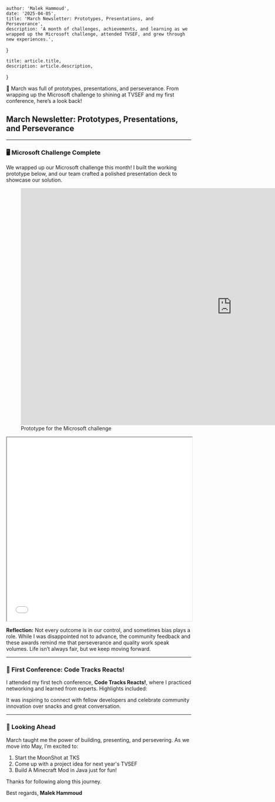 
    author: 'Malek Hammoud',
    date: '2025-04-05',
    title: 'March Newsletter: Prototypes, Presentations, and Perseverance',
    description: 'A month of challenges, achievements, and learning as we wrapped up the Microsoft challenge, attended TVSEF, and grew through new experiences.',
}

    title: article.title,
    description: article.description,
}

<div style={{ padding: '20px', backgroundColor: '#f9f9f9', borderRadius: '8px', marginBottom: '20px' }}>
    🎉 March was full of prototypes, presentations, and perseverance. From wrapping up the Microsoft challenge to shining at TVSEF and my first conference, here’s a look back!
</div>

## March Newsletter: Prototypes, Presentations, and Perseverance

---

### 🖥️ Microsoft Challenge Complete
We wrapped up our Microsoft challenge this month! I built the working prototype below, and our team crafted a polished presentation deck to showcase our solution.

<figure>
    <iframe width="1147" height="645" src="https://www.youtube.com/embed/nqvI8hkrZrg" title="Using Biomimicry and Passive Design to Depend Less on Mechanical Cooling in Humid Places" frameborder="0" allow="accelerometer; autoplay; clipboard-write; encrypted-media; gyroscope; picture-in-picture; web-share" referrerpolicy="strict-origin-when-cross-origin" allowfullscreen style={{ maxWidth: '100%', borderRadius: '8px' }}></iframe>
    <figcaption>Prototype for the Microsoft challenge</figcaption>
</figure>

<iframe
    src="malekhammoud.com/microsoft-challenge-deck.pdf"
    width="100%"
    height="500px"
    style={{ border: '1px solid #ddd', borderRadius: '8px', marginTop: '20px' }}
    title="Microsoft Challenge Presentation Deck"
/>

---

### 🏆 TVSEF Showcase
I attended the Thames Valley Science and Engineering Fair (TVSEF) and presented my project. Though I didn’t earn the trip to CWSF, my work was recognized with **two major awards**:

- **Gold Medal**
- **OES-Inc Excellence Award**
- **Entrance Scholarship** to the University of Ottawa

Below is a clip from my demonstration:

<iframe width="100%" height="400" src="https://www.youtube.com/embed/L3JwvKmZ_t4" title="Autonomous Litter Detection &amp; Recovery System" frameborder="0" allow="accelerometer; autoplay; clipboard-write; encrypted-media; gyroscope; picture-in-picture; web-share" referrerpolicy="strict-origin-when-cross-origin" allowfullscreen></iframe>

**Reflection:**
Not every outcome is in our control, and sometimes bias plays a role. While I was disappointed not to advance, the community feedback and these awards remind me that perseverance and quality work speak volumes. Life isn’t always fair, but we keep moving forward.

---

### 🤝 First Conference: Code Tracks Reacts!
I attended my first tech conference, **Code Tracks Reacts!**, where I practiced networking and learned from experts. Highlights included:

It was inspiring to connect with fellow developers and celebrate community innovation over snacks and great conversation.

---

### 🌟 Looking Ahead
March taught me the power of building, presenting, and persevering. As we move into May, I’m excited to:

1. Start the MoonShot at TKS
2. Come up with a project idea for next year's TVSEF
3. Build A Minecraft Mod in Java just for fun!


Thanks for following along this journey.

Best regards,
**Malek Hammoud**
